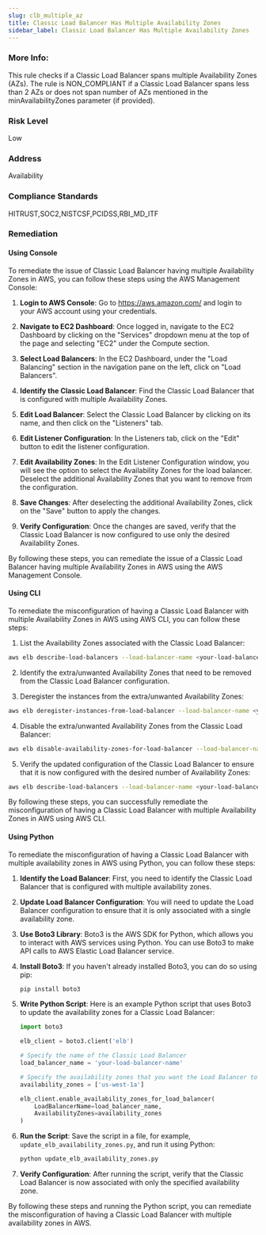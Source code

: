 ```yaml
---
slug: clb_multiple_az
title: Classic Load Balancer Has Multiple Availability Zones 
sidebar_label: Classic Load Balancer Has Multiple Availability Zones 
---
```


### More Info:

This rule checks if a Classic Load Balancer spans multiple Availability Zones (AZs). The rule is NON_COMPLIANT if a Classic Load Balancer spans less than 2 AZs or does not span number of AZs mentioned in the minAvailabilityZones parameter (if provided).

### Risk Level

Low

### Address

Availability

### Compliance Standards

HITRUST,SOC2,NISTCSF,PCIDSS,RBI_MD_ITF

### Remediation

#### Using Console

To remediate the issue of Classic Load Balancer having multiple Availability Zones in AWS, you can follow these steps using the AWS Management Console:

1. **Login to AWS Console**: Go to https://aws.amazon.com/ and login to your AWS account using your credentials.

2. **Navigate to EC2 Dashboard**: Once logged in, navigate to the EC2 Dashboard by clicking on the "Services" dropdown menu at the top of the page and selecting "EC2" under the Compute section.

3. **Select Load Balancers**: In the EC2 Dashboard, under the "Load Balancing" section in the navigation pane on the left, click on "Load Balancers".

4. **Identify the Classic Load Balancer**: Find the Classic Load Balancer that is configured with multiple Availability Zones.

5. **Edit Load Balancer**: Select the Classic Load Balancer by clicking on its name, and then click on the "Listeners" tab.

6. **Edit Listener Configuration**: In the Listeners tab, click on the "Edit" button to edit the listener configuration.

7. **Edit Availability Zones**: In the Edit Listener Configuration window, you will see the option to select the Availability Zones for the load balancer. Deselect the additional Availability Zones that you want to remove from the configuration.

8. **Save Changes**: After deselecting the additional Availability Zones, click on the "Save" button to apply the changes.

9. **Verify Configuration**: Once the changes are saved, verify that the Classic Load Balancer is now configured to use only the desired Availability Zones.

By following these steps, you can remediate the issue of a Classic Load Balancer having multiple Availability Zones in AWS using the AWS Management Console.

#### Using CLI

To remediate the misconfiguration of having a Classic Load Balancer with multiple Availability Zones in AWS using AWS CLI, you can follow these steps:

1. List the Availability Zones associated with the Classic Load Balancer:
```bash
aws elb describe-load-balancers --load-balancer-name <your-load-balancer-name> --query 'LoadBalancerDescriptions[*].AvailabilityZones'
```

2. Identify the extra/unwanted Availability Zones that need to be removed from the Classic Load Balancer configuration.

3. Deregister the instances from the extra/unwanted Availability Zones:
```bash
aws elb deregister-instances-from-load-balancer --load-balancer-name <your-load-balancer-name> --instances <instance-id-1> <instance-id-2> ...
```

4. Disable the extra/unwanted Availability Zones from the Classic Load Balancer:
```bash
aws elb disable-availability-zones-for-load-balancer --load-balancer-name <your-load-balancer-name> --availability-zones <unwanted-az-1> <unwanted-az-2> ...
```

5. Verify the updated configuration of the Classic Load Balancer to ensure that it is now configured with the desired number of Availability Zones:
```bash
aws elb describe-load-balancers --load-balancer-name <your-load-balancer-name> --query 'LoadBalancerDescriptions[*].AvailabilityZones'
```

By following these steps, you can successfully remediate the misconfiguration of having a Classic Load Balancer with multiple Availability Zones in AWS using AWS CLI.

#### Using Python

To remediate the misconfiguration of having a Classic Load Balancer with multiple availability zones in AWS using Python, you can follow these steps:

1. **Identify the Load Balancer**: First, you need to identify the Classic Load Balancer that is configured with multiple availability zones.

2. **Update Load Balancer Configuration**: You will need to update the Load Balancer configuration to ensure that it is only associated with a single availability zone.

3. **Use Boto3 Library**: Boto3 is the AWS SDK for Python, which allows you to interact with AWS services using Python. You can use Boto3 to make API calls to AWS Elastic Load Balancer service.

4. **Install Boto3**: If you haven't already installed Boto3, you can do so using pip:
   ```bash
   pip install boto3
   ```

5. **Write Python Script**: Here is an example Python script that uses Boto3 to update the availability zones for a Classic Load Balancer:

   ```python
   import boto3

   elb_client = boto3.client('elb')

   # Specify the name of the Classic Load Balancer
   load_balancer_name = 'your-load-balancer-name'

   # Specify the availability zones that you want the Load Balancer to be associated with
   availability_zones = ['us-west-1a']

   elb_client.enable_availability_zones_for_load_balancer(
       LoadBalancerName=load_balancer_name,
       AvailabilityZones=availability_zones
   )
   ```

6. **Run the Script**: Save the script in a file, for example, `update_elb_availability_zones.py`, and run it using Python:
   ```bash
   python update_elb_availability_zones.py
   ```

7. **Verify Configuration**: After running the script, verify that the Classic Load Balancer is now associated with only the specified availability zone.

By following these steps and running the Python script, you can remediate the misconfiguration of having a Classic Load Balancer with multiple availability zones in AWS.

